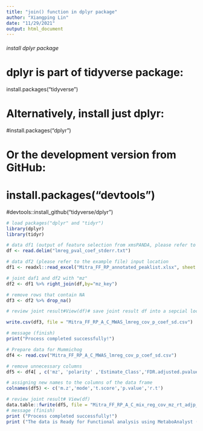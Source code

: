 ```yaml
---
title: "join() function in dplyr package"
author: "Xiangping Lin"
date: "11/29/2021"
output: html_document
---
```


###### install dplyr package ######

# dplyr is part of tidyverse package:
install.packages("tidyverse")

# Alternatively, install just dplyr:
#install.packages("dplyr")

# Or the development version from GitHub:
# install.packages("devtools")
#devtools::install_github("tidyverse/dplyr")

```r
# load packages("dplyr" and "tidyr")
library(dplyr)
library(tidyr)

# data df1 (output of feature selection from xmsPANDA, please refer to the example file) input location
df <- read.delim("lmreg_pval_coef_stderr.txt")

# data df2 (please refer to the example file) input location
df1 <- readxl::read_excel("Mitra_FF_RP_annotated_peaklist.xlsx", sheet = 2)

# joint daf1 and df2 with "mz"
df2 <- df1 %>% right_join(df,by="mz_key")

# remove rows that contain NA
df3 <- df2 %>% drop_na()

# review joint result#View(df)# save joint result df into a sepcial location.# write.csv(df, file = "lmreg_cov_p_coef_sd.csv")# save pos joint result df into a sepcial location.#pos.sub <- subset(df, Polarity == "C18pos")#write.csv(pos.sub, file = "lmreg_cov_p_coef_sd.csv")# save neg joint result df into a sepcial location.#neg.sub <- subset(df, Polarity == "C18neg")#write.csv(neg.sub, file = "lmreg_cov_p_coef_sd.csv")

write.csv(df3, file = "Mitra_FF_RP_A_C_MWAS_lmreg_cov_p_coef_sd.csv")

# message (finish)
print("Process completed successfully!")
```

```r
# Prepare data for Mummichog
df4 <- read.csv("Mitra_FF_RP_A_C_MWAS_lmreg_cov_p_coef_sd.csv")

# remove unnecessary columns
df5 <- df4[ , c('mz', 'polarity' ,'Estimate_Class','FDR.adjusted.pvalue_Class','rt')]

# assigning new names to the columns of the data frame
colnames(df5) <- c('m.z','mode','t.score','p.value','r.t')

# review joint result# View(df)
data.table::fwrite(df5, file = "Mitra_FF_RP_A_C_mix_reg_cov_mz_rt_adjp_Estimate.txt", sep=";",col.names = T, row.names = FALSE)
# message (finish)
print ("Process completed successfully!")
print ("The data is Ready for Functional analysis using MetaboAnalyst (Mummichog)!")
```
